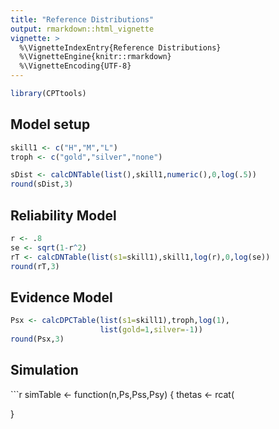 ```yaml
---
title: "Reference Distributions"
output: rmarkdown::html_vignette
vignette: >
  %\VignetteIndexEntry{Reference Distributions}
  %\VignetteEngine{knitr::rmarkdown}
  %\VignetteEncoding{UTF-8}
---
```


```r
library(CPTtools)
```

## Model setup

```r
skill1 <- c("H","M","L")
troph <- c("gold","silver","none")
```

```r
sDist <- calcDNTable(list(),skill1,numeric(),0,log(.5))
round(sDist,3)
```
## Reliability Model

```r
r <- .8
se <- sqrt(1-r^2)
rT <- calcDNTable(list(s1=skill1),skill1,log(r),0,log(se))
round(rT,3)
```
## Evidence Model

```r
Psx <- calcDPCTable(list(s1=skill1),troph,log(1),
                    list(gold=1,silver=-1))
round(Psx,3)
```
## Simulation

```r
simTable <- function(n,Ps,Pss,Psy) {
  thetas <- rcat( 
  
}


